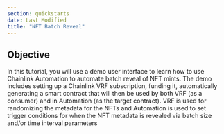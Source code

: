 ```yaml
---
section: quickstarts
date: Last Modified
title: "NFT Batch Reveal"
---
```


## Objective

In this tutorial, you will use a demo user interface to learn how to use Chainlink Automation to automate batch reveal of NFT mints. The demo includes setting up a Chainlink VRF subscription, funding it, automatically generating a smart contract that will then be used by both VRF (as a consumer) and in Automation (as the target contract). VRF is used for randomizing the metadata for the NFTs and Automation is used to set trigger conditions for when the NFT metadata is revealed via batch size and/or time interval parameters
